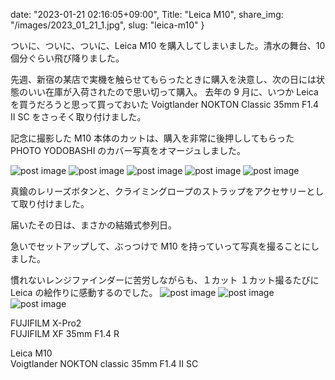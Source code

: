 date: "2023-01-21 02:16:05+09:00",
Title: "Leica M10",
share_img: "/images/2023_01_21_1.jpg",
slug: "leica-m10"
}

ついに、ついに、ついに、Leica M10 を購入してしまいました。清水の舞台、10 個分ぐらい飛び降りました。

先週、新宿の某店で実機を触らせてもらったときに購入を決意し、次の日には状態のいい在庫が入荷されたので思い切って購入。
去年の 9 月に、いつか Leica を買うだろうと思って買っておいた Voigtlander NOKTON Classic 35mm F1.4 Ⅱ SC をさっそく取り付けました。

記念に撮影した M10 本体のカットは、購入を非常に後押ししてもらった PHOTO YODOBASHI のカバー写真をオマージュしました。

<img src="/images/2023_01_21_1.jpg" alt="post image" />
<img src="/images/2023_01_21_2.jpg" alt="post image" />
<img src="/images/2023_01_21_3.jpg" alt="post image" />
<img src="/images/2023_01_21_4.jpg" alt="post image" />
<img src="/images/2023_01_21_5.jpg" alt="post image" />

<span className="caption">真鍮のレリーズボタンと、クライミングロープのストラップをアクセサリーとして取り付けました。</span>

届いたその日は、まさかの結婚式参列日。

急いでセットアップして、ぶっつけで M10 を持っていって写真を撮ることにしました。

慣れないレンジファインダーに苦労しながらも、１カット １カット撮るたびに Leica の絵作りに感動するのでした。
<img src="/images/2023_01_21_6.jpg" alt="post image" />
<img src="/images/2023_01_21_7.jpg" alt="post image" />
<img src="/images/2023_01_21_8.jpg" alt="post image" />

FUJIFILM X-Pro2<br />
FUJIFILM XF 35mm F1.4 R

Leica M10<br />
Voigtlander NOKTON classic 35mm F1.4 Ⅱ SC
